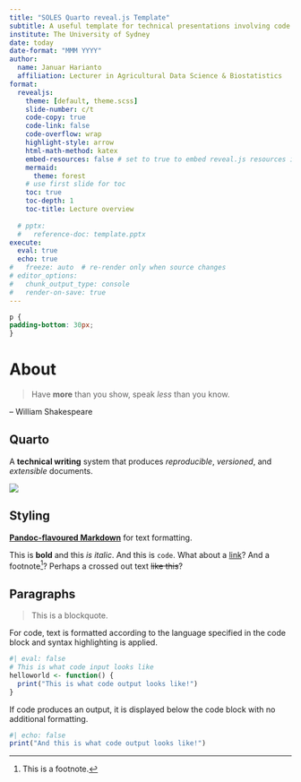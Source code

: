 ```yaml
---
title: "SOLES Quarto reveal.js Template"
subtitle: A useful template for technical presentations involving code and mathematics
institute: The University of Sydney
date: today
date-format: "MMM YYYY"
author: 
  name: Januar Harianto
  affiliation: Lecturer in Agricultural Data Science & Biostatistics
format:
  revealjs: 
    theme: [default, theme.scss]
    slide-number: c/t
    code-copy: true
    code-link: false
    code-overflow: wrap
    highlight-style: arrow
    html-math-method: katex
    embed-resources: false # set to true to embed reveal.js resources in the output
    mermaid:
      theme: forest
    # use first slide for toc
    toc: true
    toc-depth: 1
    toc-title: Lecture overview
    
  # pptx: 
  #   reference-doc: template.pptx
execute: 
  eval: true
  echo: true
#   freeze: auto  # re-render only when source changes
# editor_options: 
#   chunk_output_type: console
#   render-on-save: true
---
```


```css
p {
padding-bottom: 30px;
}
```

# About

> Have **more** than you show, speak *less* than you know. 

-- William Shakespeare

## Quarto

A **technical writing** system that produces *reproducible*, *versioned*, and *extensible* documents.

![](quarto-dark-bg.jpeg)

## Styling

[**Pandoc-flavoured Markdown**](https://quarto.org/docs/authoring/markdown-basics.html) for text formatting.

This is **bold** and this _is_ *italic*. And this is `code`. What about a [link](https://quarto.org)? And a footnote[^1]? Perhaps a crossed out text ~~like this~~?


## Paragraphs

> This is a blockquote.

For code, text is formatted according to the language specified in the code block and syntax highlighting is applied.

```r
#| eval: false
# This is what code input looks like
helloworld <- function() {
  print("This is what code output looks like!")
}
```


If code produces an output, it is displayed below the code block with no additional formatting.

```r
#| echo: false
print("And this is what code output looks like!")
```

[^1]: This is a footnote.